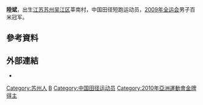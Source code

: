 {{expand|time=2018-11-16T07:22:36+00:00}}
{{NoteTA|1=zh-cn:0米;zh-hk:0米;zh-tw:0公尺}}
{{Otheruses|陸斌}}
{{Infobox sportsperson
| name                      =陸斌
| image                     =
| real_name                 =
| romanizedname             =Lu Bin
| birth_name                =
| nationality               ={{CHN-1949}}
| national_team             ={{CHN-1949}}
| hometown                  ={{CHN-1949}}江蘇省蘇州市
| citizenship               =
| birth_date                ={{Birth date and age|year=1987|month=5|day=19}}
| birth_place               ={{CHN-1949}}江蘇省蘇州市
| death_date                =
| death_place               =
| resting_place             =
| resting_place_coordinates =
| residence                 ={{CHN-1949}}江蘇省
| education                 =
| alma_mater                =
| occupation                =
| years_active              =1999年－
| height                    ={{height|m=1.77}}
| weight                    ={{weight|kg=68}}
| spouse                    ={{marriage|蔣蘭|2013年}}
| country                   ={{CHN-1949}}
| sport                     =田徑
| event=短跑
| collegeteam=
| coach=
| retired=2013年9月
| coaching=
| worlds=
| regionals=
{{ubl
|'''2008年亞洲田徑大獎賽柯叻站'''：4×100公尺接力第一名
|'''2010年亞洲運動會'''：田徑4×100公尺接力第一名
|'''2011年DécaNation'''：100公尺第五名
}}
| nationals=
{{ubl
|'''2007年中國全國田徑錦標賽男子組'''：100公尺第五名
|'''2009年中國全國運動會男子組'''：田徑100公尺第一名
|'''2009年中國全國運動會男子組'''：田徑4×100公尺接力第七名
|'''2010年中國全國室內田徑錦標賽南京站男子組'''：60公尺第六名
|'''2010年中國全國田徑大獎賽蘇州站男子組'''：100公尺第四名
|'''2010年中國全國田徑錦標賽男子組'''：100公尺第四名
|'''2011年中國全國室內田徑錦標賽上海站男子組'''：60公尺第六名
|'''2011年中國全國田徑大獎賽肇慶站男子組'''：100公尺第四名
|'''2011年中國全國田徑錦標賽男子組'''：100公尺第八名
|'''2012年中國全國田徑大獎賽天津站男子組'''：100公尺第六名
|'''2013年中國全國室內田徑錦標賽南京站男子組'''：60公尺第五名
|'''2013年中國全國田徑大獎賽肇慶站男子組'''：100公尺第六名
}}
| olympics=
| highestranking=
{{整齊列表|class=wikitable
|'''50公尺-55公尺-60公尺-100公尺'''|第298名（2013年6月18日）
}}
| pb=
{{ubl
|'''60公尺'''：6.68秒（2009年）
|'''100公尺'''：10.25秒（W：-0.4）（2009年）
|'''200公尺'''：21.16秒（W：-1.3）（2007年）
|'''110公尺跨欄'''（106.7公分）：14.13秒（W：+0.3）（2008年）
}}
| medaltemplates=
{{MedalCountry|{{CHN-1949}}}}
{{MedalSport|男子田徑}}
{{MedalCompetition|亞洲田徑大獎賽柯叻站}}
{{MedalGold|2008年泰國柯叻府|4×100公尺接力}}
{{MedalCompetition|亞洲運動會}}
{{MedalGold|2010年中國廣東省廣州市天河區|4×100公尺接力}}
{{MedalCompetition|黃金大獎賽}}
{{MedalBronze|2011年日本神奈川縣川崎市|4×100公尺接力}}
{{MedalCompetition|上海國際田徑黃金大獎賽}}
{{MedalBronze|2012年中國上海市|4×100公尺接力}}
| show-medals=
| updated=2021年5月23日
}}
'''陸斌'''{{BD|1987年|5月19日||}}，出生[[江苏|江苏]][[苏州|苏州]][[吴江区|吴江区]]莘南村，中国田径短跑运动员，[[中华人民共和国第十一届运动会|2009年全运会]]男子百米冠军。

== 參考資料 ==
{{Reflist}}

== 外部連結 ==
*{{IAAF name|238276}}

{{DEFAULTSORT:Lu Bin}}

[[Category:苏州人|Category:苏州人]]
[[Category:陆姓|B]]
[[Category:中国田径运动员|Category:中国田径运动员]]
[[Category:2010年亞洲運動會金牌得主|Category:2010年亞洲運動會金牌得主]]